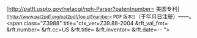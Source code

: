 [http://patft.uspto.gov/netacgi/nph-Parser?patentnumber={{{number}}} 美国专利{{{number}}}]<span class="PDFlink noprint" style="font-size:smaller;"> ([http://www.pat2pdf.org/pat2pdf/foo.pl?number={{{number}}} PDF 版本])</span>（于{{{y}}}年{{{m}}}月{{{d}}}日注册）{{{inventor}}}——{{{title}}}。<!--

This is a COinS tag (http://ocoins.info), which allows automated tools to parse the citation information:
  --><span class="Z3988" title="ctx_ver=Z39.88-2004<!--
  -->&amp;rft_val_fmt={{urlencode:info:ofi/fmt:kev:mtx:patent}}<!-- Patent - valid fields: http://www.openurl.info/registry/docs/mtx/info:ofi/fmt:kev:mtx:patent
  -->&amp;rft.number={{{number}}}<!--                   Patent number.This number is usually combined with the country code for retrieval.
  -->&amp;rft.cc=US<!--                                 Country of publication code, in ISO 2-character format, i.e. "JP".
  -->&amp;rft.title={{urlencode:{{{title}}}}}<!--       Patent title, i.e. "Multi-purpose, species discriminating bird feeder".
  -->&amp;rft.inventor={{urlencode:{{{inventor}}}}}<!-- Inventor's full name i.e. "Smith, John J."
  -->&amp;rft.date={{{y}}}-{{{m}}}-{{{d}}}<!--          Date patent was issued. (ISO 8601 format)
  -->"><span style="display: none;">&nbsp;</span></span><noinclude>{{Documentation}}</noinclude>